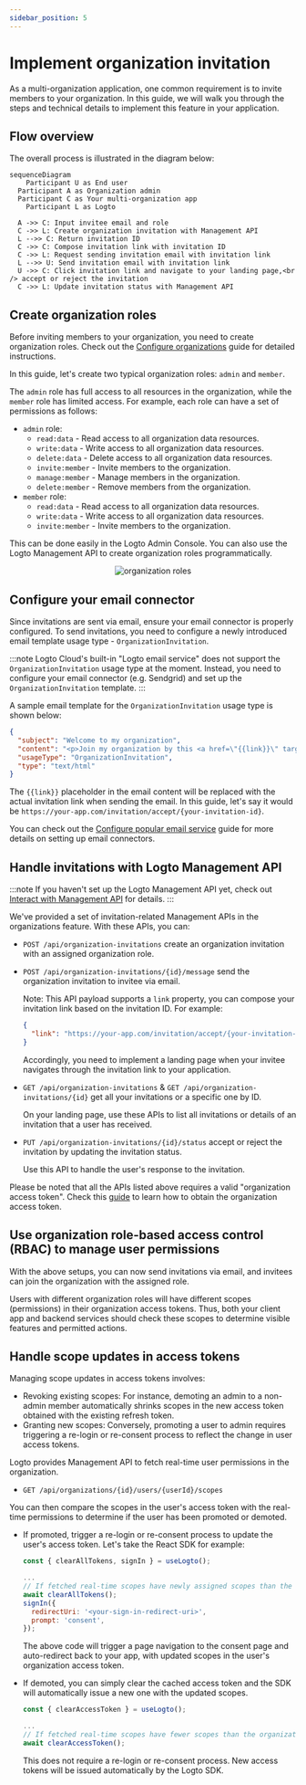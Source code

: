 ```yaml
---
sidebar_position: 5
---
```



<head>
  <link
    rel="canonical"
    href="https://docs.logto.io/end-user-flows/organization-experience/invite-organization-members/"
  />
</head>

# Implement organization invitation

As a multi-organization application, one common requirement is to invite members to your organization. In this guide, we will walk you through the steps and technical details to implement this feature in your application.

## Flow overview

The overall process is illustrated in the diagram below:

```mermaid
sequenceDiagram
	Participant U as End user
  Participant A as Organization admin
  Participant C as Your multi-organization app
	Participant L as Logto

  A ->> C: Input invitee email and role
  C ->> L: Create organization invitation with Management API
  L -->> C: Return invitation ID
  C ->> C: Compose invitation link with invitation ID
  C ->> L: Request sending invitation email with invitation link
  L -->> U: Send invitation email with invitation link
  U ->> C: Click invitation link and navigate to your landing page,<br /> accept or reject the invitation
  C ->> L: Update invitation status with Management API
```

## Create organization roles

Before inviting members to your organization, you need to create organization roles. Check out the [Configure organizations](/docs/recipes/organizations/configuration/) guide for detailed instructions.

In this guide, let's create two typical organization roles: `admin` and `member`.

The `admin` role has full access to all resources in the organization, while the `member` role has limited access. For example, each role can have a set of permissions as follows:

- `admin` role:
  - `read:data` - Read access to all organization data resources.
  - `write:data` - Write access to all organization data resources.
  - `delete:data` - Delete access to all organization data resources.
  - `invite:member` - Invite members to the organization.
  - `manage:member` - Manage members in the organization.
  - `delete:member` - Remove members from the organization.
- `member` role:
  - `read:data` - Read access to all organization data resources.
  - `write:data` - Write access to all organization data resources.
  - `invite:member` - Invite members to the organization.

This can be done easily in the Logto Admin Console. You can also use the Logto Management API to create organization roles programmatically.

<center>
  <img src={organizationRoles} alt="organization roles" />
</center>

## Configure your email connector

Since invitations are sent via email, ensure your email connector is properly configured. To send invitations, you need to configure a newly introduced email template usage type - `OrganizationInvitation`.

:::note
Logto Cloud's built-in "Logto email service" does not support the `OrganizationInvitation` usage type at the moment. Instead, you need to configure your email connector (e.g. Sendgrid) and set up the `OrganizationInvitation` template.
:::

A sample email template for the `OrganizationInvitation` usage type is shown below:

```json
{
  "subject": "Welcome to my organization",
  "content": "<p>Join my organization by this <a href=\"{{link}}\" target=\"_blank\">link</a>.</p>",
  "usageType": "OrganizationInvitation",
  "type": "text/html"
}
```

The `{{link}}` placeholder in the email content will be replaced with the actual invitation link when sending the email. In this guide, let's say it would be `https://your-app.com/invitation/accept/{your-invitation-id}`.

You can check out the [Configure popular email service](/docs/recipes/configure-connectors/email-connector/configure-popular-email-service/) guide for more details on setting up email connectors.

## Handle invitations with Logto Management API

:::note
If you haven't set up the Logto Management API yet, check out [Interact with Management API](/docs/recipes/interact-with-management-api/) for details.
:::

We've provided a set of invitation-related Management APIs in the organizations feature. With these APIs, you can:

- `POST /api/organization-invitations` create an organization invitation with an assigned organization role.
- `POST /api/organization-invitations/{id}/message` send the organization invitation to invitee via email.

  Note: This API payload supports a `link` property, you can compose your invitation link based on the invitation ID. For example:

  ```json
  {
    "link": "https://your-app.com/invitation/accept/{your-invitation-id}"
  }
  ```

  Accordingly, you need to implement a landing page when your invitee navigates through the invitation link to your application.

- `GET /api/organization-invitations` & `GET /api/organization-invitations/{id}` get all your invitations or a specific one by ID.

  On your landing page, use these APIs to list all invitations or details of an invitation that a user has received.

- `PUT /api/organization-invitations/{id}/status` accept or reject the invitation by updating the invitation status.

  Use this API to handle the user's response to the invitation.

Please be noted that all the APIs listed above requires a valid "organization access token". Check this [guide](/docs/recipes/organizations/integration/#step-2-fetch-the-organization-token) to learn how to obtain the organization access token.

## Use organization role-based access control (RBAC) to manage user permissions

With the above setups, you can now send invitations via email, and invitees can join the organization with the assigned role.

Users with different organization roles will have different scopes (permissions) in their organization access tokens. Thus, both your client app and backend services should check these scopes to determine visible features and permitted actions.

## Handle scope updates in access tokens

Managing scope updates in access tokens involves:

- Revoking existing scopes: For instance, demoting an admin to a non-admin member automatically shrinks scopes in the new access token obtained with the existing refresh token.
- Granting new scopes: Conversely, promoting a user to admin requires triggering a re-login or re-consent process to reflect the change in user access tokens.

Logto provides Management API to fetch real-time user permissions in the organization.

- `GET /api/organizations/{id}/users/{userId}/scopes`

You can then compare the scopes in the user's access token with the real-time permissions to determine if the user has been promoted or demoted.

- If promoted, trigger a re-login or re-consent process to update the user's access token. Let's take the React SDK for example:

  ```js
  const { clearAllTokens, signIn } = useLogto();

  ...
  // If fetched real-time scopes have newly assigned scopes than the organization access token scopes
  await clearAllTokens();
  signIn({
    redirectUri: '<your-sign-in-redirect-uri>',
    prompt: 'consent',
  });
  ```

  The above code will trigger a page navigation to the consent page and auto-redirect back to your app, with updated scopes in the user's organization access token.

- If demoted, you can simply clear the cached access token and the SDK will automatically issue a new one with the updated scopes.

  ```js
  const { clearAccessToken } = useLogto();

  ...
  // If fetched real-time scopes have fewer scopes than the organization access token scopes
  await clearAccessToken();
  ```

  This does not require a re-login or re-consent process. New access tokens will be issued automatically by the Logto SDK.
